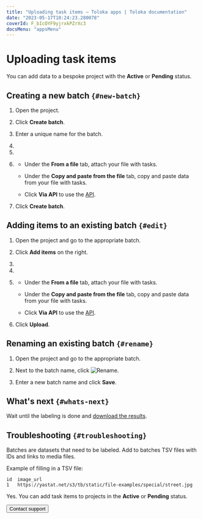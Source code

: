 ```yaml
---
title: "Uploading task items — Toloka apps | Toloka documentation"
date: "2023-05-17T10:24:23.280078"
coverId: F_bIcOYF9yjrxkPZrXc3
docsMenu: "appsMenu"
---
```



# Uploading task items

You can add data to a bespoke project with the **Active** or **Pending** status.

## Creating a new batch `{#new-batch}`

1. Open the project.

1. Click **Create batch**.

1. Enter a unique name for the batch.

1. <TolokaAppsQueue/>

1. <TolokaAppsTemplate/>

1. <TolokaAppsUploadData/>

    - Under the **From a file** tab, attach your file with tasks.

    - Under the **Copy and paste from the file** tab, copy and paste data from your file with tasks.

    - Click **Via API** to use the [API](https://toloka.ai/docs/api/apps-reference/).

1. Click **Create batch**.

## Adding items to an existing batch `{#edit}`
1. Open the project and go to the appropriate batch.

1. Click **Add items** on the right.

1. <TolokaAppsQueue/>

1. <TolokaAppsTemplate/>

1. <TolokaAppsUploadData/>

    - Under the **From a file** tab, attach your file with tasks.

    - Under the **Copy and paste from the file** tab, copy and paste data from your file with tasks.

    - Click **Via API** to use the [API](https://toloka.ai/docs/api/apps-reference/).

1. Click **Upload**.

## Renaming an existing batch `{#rename}`
1. Open the project and go to the appropriate batch.

1. Next to the batch name, click <img src="https://tlkfrontprod.azureedge.net/portal-production/static/uploaded/images/1675425164853/1675425164853_original_svg.svg" alt="Rename" />.

1. Enter a new batch name and click **Save**.

## What's next `{#whats-next}`

Wait until the labeling is done and [download the results](/docs/apps/download-results).

## Troubleshooting `{#troubleshooting}`

<Cut title="What should I add to a batch?">

Batches are datasets that need to be labeled. Add to batches TSV files with IDs and links to media files.

Example of filling in a TSV file:

```
id  image_url
1   https://yastat.net/s3/tb/static/file-examples/special/street.jpg
```

</Cut>

<Cut title="My project is being moderated. Can I add task items to it?">

Yes. You can add task items to projects in the **Active** or **Pending** status.

</Cut>

<Button view="defaultInverse" size="l" type="link" url="/docs/guide/troubleshooting/support?form-source=apps-add-task">Contact support</Button>